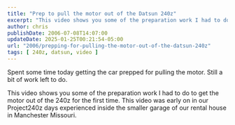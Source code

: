 ```yaml
---
title: "Prep to pull the motor out of the Datsun 240z"
excerpt: "This video shows you some of the preparation work I had to do to get the motor out of the 240z for the first time."
author: chris
publishDate: 2006-07-08T14:07:00
updateDate: 2025-01-25T00:21:54-05:00
url: "2006/prepping-for-pulling-the-motor-out-of-the-datsun-240z"
tags: [ 240z, datsun, video ]
---
```


<YouTubeEmbed videoId="mfdQASxI0Mc" title="Project 240Z Motor Swap 7-8-06" publishDate="2007-01-29T00:00:00+00:00" description="Spent some time today getting the car prepped for pulling the motor. Still a bit of work left to do." />

Spent some time today getting the car prepped for pulling the motor. Still a bit of work left to do.

This video shows you some of the preparation work I had to do to get the motor out of the 240z for the first time. This video was early on in our Project240z days experienced inside the smaller garage of our rental house in Manchester Missouri.

